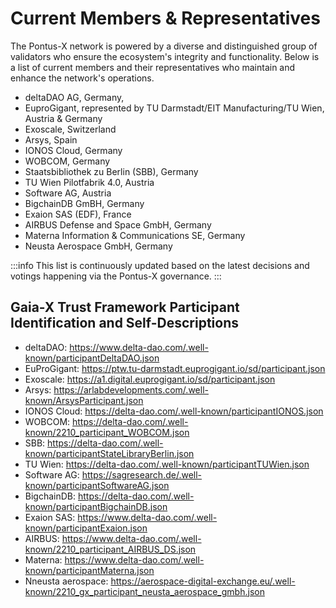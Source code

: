 # Current Members & Representatives

The Pontus-X network is powered by a diverse and distinguished group of validators who ensure the ecosystem's integrity and functionality. Below is a list of current members and their representatives who maintain and enhance the network's operations.

- deltaDAO AG, Germany,
- EuproGigant, represented by TU Darmstadt/EIT Manufacturing/TU Wien, Austria & Germany
- Exoscale, Switzerland
- Arsys, Spain
- IONOS Cloud, Germany
- WOBCOM, Germany
- Staatsbibliothek zu Berlin (SBB), Germany
- TU Wien Pilotfabrik 4.0, Austria
- Software AG, Austria
- BigchainDB GmBH, Germany
- Exaion SAS (EDF), France
- AIRBUS Defense and Space GmbH, Germany
- Materna Information & Communications SE, Germany
- Neusta Aerospace GmbH, Germany

:::info
  This list is continuously updated based on the latest decisions and votings happening via the Pontus-X governance.
:::

## Gaia-X Trust Framework Participant Identification and Self-Descriptions
- deltaDAO: https://www.delta-dao.com/.well-known/participantDeltaDAO.json
- EuProGigant: https://ptw.tu-darmstadt.euprogigant.io/sd/participant.json
- Exoscale: https://a1.digital.euprogigant.io/sd/participant.json
- Arsys: https://arlabdevelopments.com/.well-known/ArsysParticipant.json
- IONOS Cloud: https://delta-dao.com/.well-known/participantIONOS.json
- WOBCOM: https://delta-dao.com/.well-known/2210_participant_WOBCOM.json
- SBB: https://delta-dao.com/.well-known/participantStateLibraryBerlin.json
- TU Wien: https://delta-dao.com/.well-known/participantTUWien.json
- Software AG: https://sagresearch.de/.well-known/participantSoftwareAG.json
- BigchainDB: https://delta-dao.com/.well-known/participantBigchainDB.json
- Exaion SAS: https://www.delta-dao.com/.well-known/participantExaion.json
- AIRBUS: https://www.delta-dao.com/.well-known/2210_participant_AIRBUS_DS.json
- Materna: https://www.delta-dao.com/.well-known/participantMaterna.json
- Nneusta aerospace: https://aerospace-digital-exchange.eu/.well-known/2210_gx_participant_neusta_aerospace_gmbh.json
